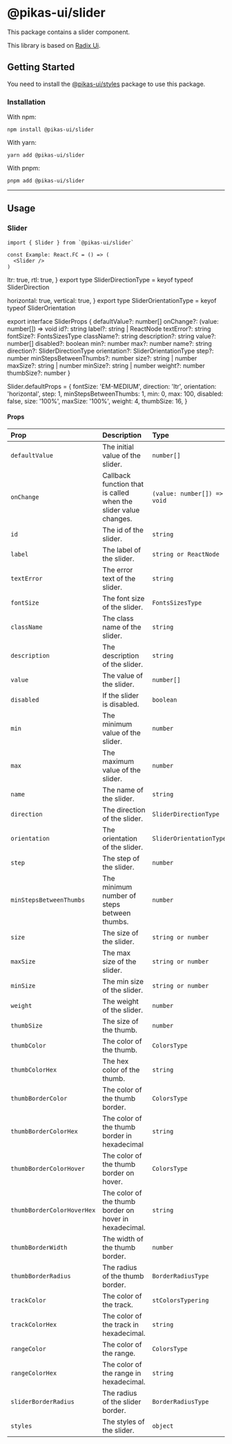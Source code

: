 

# @pikas-ui/slider

This package contains a slider component.

This library is based on [Radix Ui](https://www.radix-ui.com/).

## Getting Started

You need to install the <a href={stylesLink}>@pikas-ui/styles</a> package to use this package.

### Installation

With npm:

```
npm install @pikas-ui/slider
```

With yarn:

```
yarn add @pikas-ui/slider
```

With pnpm:

```
pnpm add @pikas-ui/slider
```

---

## Usage

### Slider

```tsx
import { Slider } from `@pikas-ui/slider`

const Example: React.FC = () => (
  <Slider />
)
```

  ltr: true,
  rtl: true,
}
export type SliderDirectionType = keyof typeof SliderDirection

  horizontal: true,
  vertical: true,
}
export type SliderOrientationType = keyof typeof SliderOrientation

export interface SliderProps {
  defaultValue?: number[]
  onChange?: (value: number[]) => void
  id?: string
  label?: string | ReactNode
  textError?: string
  fontSize?: FontsSizesType
  className?: string
  description?: string
  value?: number[]
  disabled?: boolean
  min?: number
  max?: number
  name?: string
  direction?: SliderDirectionType
  orientation?: SliderOrientationType
  step?: number
  minStepsBetweenThumbs?: number
  size?: string | number
  maxSize?: string | number
  minSize?: string | number
  weight?: number
  thumbSize?: number
}

Slider.defaultProps = {
fontSize: 'EM-MEDIUM',
direction: 'ltr',
orientation: 'horizontal',
step: 1,
minStepsBetweenThumbs: 1,
min: 0,
max: 100,
disabled: false,
size: '100%',
maxSize: '100%',
weight: 4,
thumbSize: 16,
}

#### Props

| Prop                       | Description                                                     | Type                        | Default          |
| :------------------------- | :-------------------------------------------------------------- | :-------------------------- | :--------------- |
| `defaultValue`             | The initial value of the slider.                                | `number[]`                  | -                |
| `onChange`                 | Callback function that is called when the slider value changes. | `(value: number[]) => void` | -                |
| `id`                       | The id of the slider.                                           | `string`                    | -                |
| `label`                    | The label of the slider.                                        | `string or ReactNode`       | -                |
| `textError`                | The error text of the slider.                                   | `string`                    | -                |
| `fontSize`                 | The font size of the slider.                                    | `FontsSizesType`            | `EM-MEDIUM`      |
| `className`                | The class name of the slider.                                   | `string`                    | -                |
| `description`              | The description of the slider.                                  | `string`                    | -                |
| `value`                    | The value of the slider.                                        | `number[]`                  | -                |
| `disabled`                 | If the slider is disabled.                                      | `boolean`                   | `false`          |
| `min`                      | The minimum value of the slider.                                | `number`                    | `0`              |
| `max`                      | The maximum value of the slider.                                | `number`                    | `100`            |
| `name`                     | The name of the slider.                                         | `string`                    | -                |
| `direction`                | The direction of the slider.                                    | `SliderDirectionType`       | `ltr`            |
| `orientation`              | The orientation of the slider.                                  | `SliderOrientationType`     | `horizontal`     |
| `step`                     | The step of the slider.                                         | `number`                    | `1`              |
| `minStepsBetweenThumbs`    | The minimum number of steps between thumbs.                     | `number`                    | `1`              |
| `size`                     | The size of the slider.                                         | `string or number`          | `100%`           |
| `maxSize`                  | The max size of the slider.                                     | `string or number`          | `100%`           |
| `minSize`                  | The min size of the slider.                                     | `string or number`          | -                |
| `weight`                   | The weight of the slider.                                       | `number`                    | `4`              |
| `thumbSize`                | The size of the thumb.                                          | `number`                    | `16`             |
| `thumbColor`               | The color of the thumb.                                         | `ColorsType`                | `"WHITE"`        |
| `thumbColorHex`            | The hex color of the thumb.                                     | `string`                    | -                |
| `thumbBorderColor`         | The color of the thumb border.                                  | `ColorsType`                | -                |
| `thumbBorderColorHex`      | The color of the thumb border in hexadecimal                    | `string`                    | -                |
| `thumbBorderColorHover`    | The color of the thumb border on hover.                         | `ColorsType`                | `"GRAY_LIGHTER"` |
| `thumbBorderColorHoverHex` | The color of the thumb border on hover in hexadecimal.          | `string`                    | -                |
| `thumbBorderWidth`         | The width of the thumb border.                                  | `number`                    | -                |
| `thumbBorderRadius`        | The radius of the thumb border.                                 | `BorderRadiusType`          | `"round"`        |
| `trackColor`               | The color of the track.                                         | `stColorsTypering`          | `"GRAY_LIGHTER"` |
| `trackColorHex`            | The color of the track in hexadecimal.                          | `string`                    | -                |
| `rangeColor`               | The color of the range.                                         | `ColorsType`                | -                |
| `rangeColorHex`            | The color of the range in hexadecimal.                          | `string`                    | -                |
| `sliderBorderRadius`       | The radius of the slider border.                                | `BorderRadiusType`          | `"round"`        |
| `styles`                   | The styles of the slider.                                       | `object`                    | -                |

